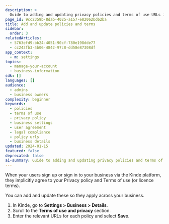 ```yaml
---
description: >
  Guide to adding and updating privacy policies and terms of use URLs in Kinde for user agreement and legal compliance.
page_id: 9cc2359b-8dab-4025-a157-e82062bd62ba
title: Add and update policies and terms
sidebar:
  order: 3
relatedArticles:
  - 5763efd9-bb24-4051-90cf-780e198dde77
  - cc242fb3-4b06-4842-97c8-dd58e87308df
app_context:
  - m: settings
topics:
  - manage-your-account
  - business-information
sdk: []
languages: []
audience:
  - admins
  - business owners
complexity: beginner
keywords:
  - policies
  - terms of use
  - privacy policy
  - business settings
  - user agreement
  - legal compliance
  - policy urls
  - business details
updated: 2024-01-15
featured: false
deprecated: false
ai-summary: Guide to adding and updating privacy policies and terms of use URLs in Kinde for user agreement and legal compliance.
---
```


When your users sign up or sign in to your business via the Kinde platform, they implicitly agree to your Privacy policy and Terms of use (or licence terms).

You can add and update these so they apply across your business.

1. In Kinde, go to **Settings > Business > Details**.
2. Scroll to the **Terms of use and privacy** section.
3. Enter the relevant URLs for each policy and select **Save**.
